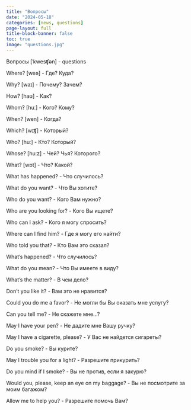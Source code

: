 ---
title: "Вопросы"
date: "2024-05-18"
categories: [news, questions]
page-layout: full
title-block-banner: false
toc: true
image: "questions.jpg"
---

Вопросы [ˈkwesʧən] - questions
 
Where? [weə] - Где? Куда?

Why? [waɪ] - Почему? Зачем?
 
How? [haʊ] - Как?
   
Whom? [huː] - Кого? Кому?

When? [wen] - Когда?

Which? [wɪʧ] - Который?

Who?  [huː] - Кто? Который?

Whose? [huːz] - Чей? Чья? Которого?

What? [wɒt] - Что? Какой?

What has happened? - Что случилось?

What do you want? - Что Вы хотите?

Who do you want? - Кого Вам нужно?

Who are you looking for? - Кого Вы ищете?

Who can I ask? - Кого я могу спросить?

Where can I find him? - Где я могу его найти?

Who told you that? - Кто Вам это сказал?

What's happened? - Что случилось?

What do you mean? - Что Вы имеете в виду?

What's the matter? - В чем дело?

Don't you like it? - Вам это не нравится?

Could you do me a favor? - Не могли бы Вы оказать мне услугу?

Can you tell me? - Не скажете мне...?

May I have your pen? - Не дадите мне Вашу ручку?

May I have a cigarette, please? - У Вас не найдется сигареты?

Do you smoke? - Вы курите?

May I trouble you for a light? - Разрешите прикурить?

Do you mind if I smoke? - Вы не против, если я закурю?

Would you, please, keep an eye on my baggage? - Вы не посмотрите за моим багажом?

Allow me to help you? - Разрешите помочь Вам?
